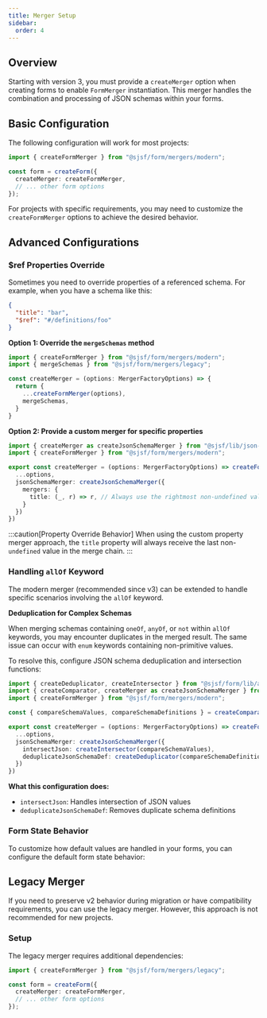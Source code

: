 ```yaml
---
title: Merger Setup
sidebar:
  order: 4
---
```



## Overview

Starting with version 3, you must provide a `createMerger` option when creating forms to enable `FormMerger` instantiation.
This merger handles the combination and processing of JSON schemas within your forms.

<LinkCard title="Form Merger API Reference" href="../../form/merger/" />

## Basic Configuration

The following configuration will work for most projects:

```ts
import { createFormMerger } from "@sjsf/form/mergers/modern";

const form = createForm({
  createMerger: createFormMerger,
  // ... other form options
});
```

For projects with specific requirements, you may need to customize the `createFormMerger` options to achieve the desired behavior.

## Advanced Configurations

### $ref Properties Override

Sometimes you need to override properties of a referenced schema. For example, when you have a schema like this:

```json
{
  "title": "bar",
  "$ref": "#/definitions/foo"
}
```

**Option 1: Override the `mergeSchemas` method**

```ts
import { createFormMerger } from "@sjsf/form/mergers/modern";
import { mergeSchemas } from "@sjsf/form/mergers/legacy";

const createMerger = (options: MergerFactoryOptions) => {
  return {
    ...createFormMerger(options),
    mergeSchemas,
  }
}
```

**Option 2: Provide a custom merger for specific properties**

```ts
import { createMerger as createJsonSchemaMerger } from "@sjsf/lib/json-schema";
import { createFormMerger } from "@sjsf/form/mergers/modern";

export const createMerger = (options: MergerFactoryOptions) => createFormMerger({
  ...options,
  jsonSchemaMerger: createJsonSchemaMerger({
    mergers: {
      title: (_, r) => r, // Always use the rightmost non-undefined value
    }
  })
})
```

:::caution[Property Override Behavior]
When using the custom property merger approach, the `title` property will always receive the last non-`undefined` value in the merge chain.
:::

### Handling `allOf` Keyword

The modern merger (recommended since v3) can be extended to handle specific scenarios involving the `allOf` keyword.

**Deduplication for Complex Schemas**

When merging schemas containing `oneOf`, `anyOf`, or `not` within `allOf` keywords, you may encounter duplicates in the merged result. The same issue can occur with `enum` keywords containing non-primitive values.

To resolve this, configure JSON schema deduplication and intersection functions:

```ts
import { createDeduplicator, createIntersector } from "@sjsf/form/lib/array";
import { createComparator, createMerger as createJsonSchemaMerger } from "@sjsf/lib/json-schema";
import { createFormMerger } from "@sjsf/form/mergers/modern";

const { compareSchemaValues, compareSchemaDefinitions } = createComparator();

export const createMerger = (options: MergerFactoryOptions) => createFormMerger({
  ...options,
  jsonSchemaMerger: createJsonSchemaMerger({
    intersectJson: createIntersector(compareSchemaValues),
    deduplicateJsonSchemaDef: createDeduplicator(compareSchemaDefinitions),
  })
})
```

**What this configuration does:**
- `intersectJson`: Handles intersection of JSON values
- `deduplicateJsonSchemaDef`: Removes duplicate schema definitions

### Form State Behavior

To customize how default values are handled in your forms, you can configure the default form state behavior:

<LinkCard
  target="_blank"
  title="experimental_defaultFormStateBehavior"
  href="https://rjsf-team.github.io/react-jsonschema-form/docs/api-reference/form-props/#experimental_defaultformstatebehavior"
  description="Learn about configuring default form state behavior in React JSON Schema Form"
/>

## Legacy Merger

If you need to preserve v2 behavior during migration or have compatibility requirements,
you can use the legacy merger. However, this approach is not recommended for new projects.

### Setup

The legacy merger requires additional dependencies:

<Npm pkg="json-schema-merge-allof @types/json-schema-merge-allof" />

```ts
import { createFormMerger } from "@sjsf/form/mergers/legacy";

const form = createForm({
  createMerger: createFormMerger,
  // ... other form options
});
```

